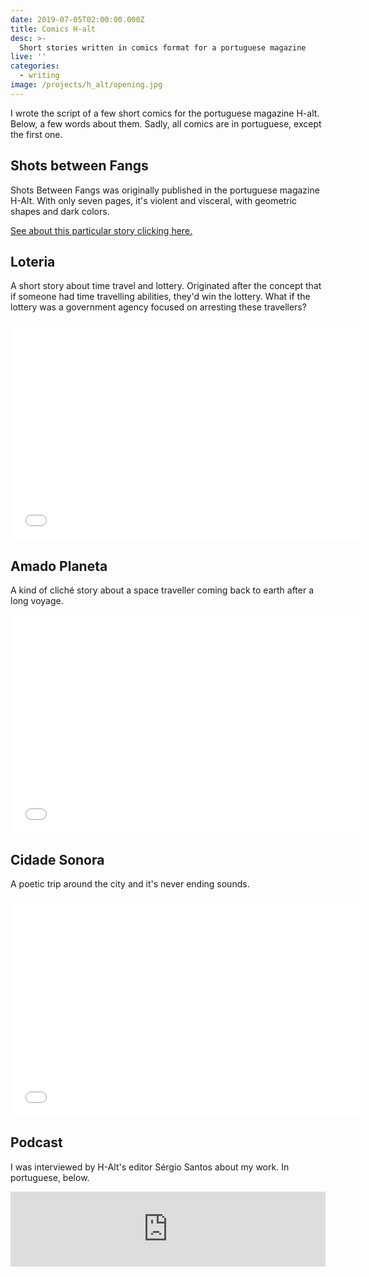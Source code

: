 ```yaml
---
date: 2019-07-05T02:00:00.000Z
title: Comics H-alt
desc: >-
  Short stories written in comics format for a portuguese magazine
live: ''
categories:
  - writing
image: /projects/h_alt/opening.jpg
---
```


I wrote the script of a few short comics for the portuguese magazine H-alt. Below, a few words about them. Sadly, all comics are in portuguese, except the first one.

## Shots between Fangs

Shots Between Fangs was originally published in the portuguese magazine H-Alt. With only seven pages, it's violent and visceral, with geometric shapes and dark colors.

[See about this particular story clicking here.](/writing/shots_between_fangs/)

## Loteria

A short story about time travel and lottery. Originated after the concept that if someone had time travelling abilities, they'd win the lottery. What if the lottery was a government agency focused on arresting these travellers?

<iframe
  src="//v.calameo.com/?bkcode=00450741499dab522478b&mode=viewer&view=book&page=84&showsharemenu=false"
  width="560"
  height="350"
  frameborder="0"
  scrolling="no"
  allowtransparency
  allowfullscreen
  style="margin:0 auto;"
></iframe>

## Amado Planeta

A kind of cliché story about a space traveller coming back to earth after a long voyage.

<iframe
  src="//v.calameo.com/?bkcode=0045074141c19633d5e1e&mode=viewer&view=book&page=88&showsharemenu=false"
  width="560"
  height="350"
  frameborder="0"
  scrolling="no"
  allowtransparency
  allowfullscreen
  style="margin:0 auto;"
></iframe>

## Cidade Sonora

A poetic trip around the city and it's never ending sounds.

<iframe
  src="//v.calameo.com/?bkcode=0045074141c19633d5e1e&mode=viewer&view=book&page=120&showsharemenu=false"
  width="560"
  height="350"
  frameborder="0"
  scrolling="no"
  allowtransparency
  allowfullscreen
  style="margin:0 auto;"
></iframe>

## Podcast

I was interviewed by H-Alt's editor Sérgio Santos about my work. In portuguese, below.

<iframe
  width="100%"
  height="120"
  src="https://www.mixcloud.com/widget/iframe/?hide_cover=1&light=1&feed=%2FHalt2%2Fconversa-h-alt-12o-epis%C3%B3dio-angelo-dias%2F"
  frameborder="0"
></iframe>
